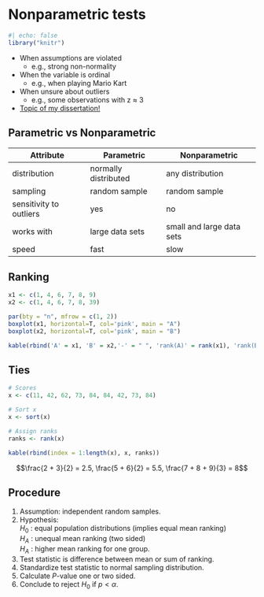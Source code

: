 # Nonparametric tests {.section}

```r
#| echo: false
library("knitr")
```

- When assumptions are violated
    - e.g., strong non-normality
- When the variable is ordinal
    - e.g., when playing Mario Kart
- When unsure about outliers
    - e.g., some observations with z $\approx$ 3

+ [Topic of my dissertation!](https://dare.uva.nl/search?identifier=fca7cec7-5ded-4e99-8c79-a0d0ee6a3f4c)

## Parametric vs Nonparametric {#mytable}

<!-- <style>
#mytable th {
background: -webkit-gradient(linear, 50% 0%, 50% 100%, color-stop(40%, #FFA500), color-stop(80%, #FFA500)) no-repeat !important;
background-image: -webkit-linear-gradient(top, rgb(255,165,0) 40%, rgb(255,165,0) 80%) !important;
background: -webkit-linear-gradient(top, #FFA500 40%, #FFA500 80%) no-repeat !important;
background-image: -webkit-linear-gradient(top, rgb(255,165,0) 40%, rgb(255,165,0) 80%) !important;
background: -moz-linear-gradient(top, #FFA500 40%, #FFA500 80%) no-repeat !important;
background: -o-linear-gradient(top, #FFA500 40%, #FFA500 80%) no-repeat !important;
background: linear-gradient(top, #FFA500 40%, #FFA500 80%) no-repeat !important;
}
</style> -->

Attribute    | Parametric            | Nonparametric
-------------|-----------------------|--------------------------
distribution | normally distributed  | any distribution
sampling     | random sample         | random sample
sensitivity to outliers | yes        | no
works with   | large data sets       | small and large data sets
speed        | fast                  | slow

## Ranking {.subsection}

```r
x1 <- c(1, 4, 6, 7, 8, 9)
x2 <- c(1, 4, 6, 7, 8, 39)

par(bty = "n", mfrow = c(1, 2))
boxplot(x1, horizontal=T, col='pink', main = "A")
boxplot(x2, horizontal=T, col='pink', main = "B")
```

```r
kable(rbind('A' = x1, 'B' = x2,'-' = " ", 'rank(A)' = rank(x1), 'rank(B)' = rank(x2)))
```

## Ties {.smaller}
```r
# Scores
x <- c(11, 42, 62, 73, 84, 84, 42, 73, 84)

# Sort x
x <- sort(x)

# Assign ranks
ranks <- rank(x)
```

```r
kable(rbind(index = 1:length(x), x, ranks))
```


$$\frac{2 + 3}{2} = 2.5,  \frac{5 + 6}{2} = 5.5,  \frac{7 + 8 + 9}{3} = 8$$

## Procedure {.smaller}

1. Assumption: independent random samples.
2. Hypothesis: 
<br>$H_0$ : equal population distributions (implies equal mean ranking) 
<br>$H_A$ : unequal mean ranking (two sided) 
<br>$H_A$ : higher mean ranking for one group.
3. Test statistic is difference between mean or sum of ranking.
4. Standardize test statistic to normal sampling distribution.
5. Calculate *P*-value one or two sided.
5. Conclude to reject $H_0$ if $p < \alpha$.